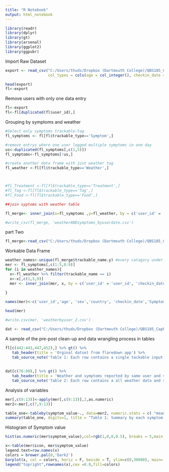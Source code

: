 ---
title: "R Notebook"
output: html_notebook
---

```{r}
library(readr)
library(dplyr)
library(gt)
library(arsenal)
library(ggplot2)
library(ggpubr)
```

Import Raw Dataset

```{r}
export <- read_csv("C:/Users/thuds/Dropbox (Dartmouth College)/QBS185_CapPrep/archive/export.csv", 
                   col_types = cols(age = col_integer(), checkin_date = col_date(format = "%Y-%m-%d")))

head(export)
fl<-export
```

Remove users with only one data entry

```{r}
fl<-export
fl<-fl[duplicated(fl$user_id),]

```

Grouping by symptoms and weather

```{r}
#Select only symptoms trackable-tag
fl_symptoms <- fl[fl$trackable_type=='Symptom',]

#remove entrys where one user logged multiple symptoms in one day
us<-duplicated(fl_symptoms[,c(1,5)]) 
fl_symptoms<-fl_symptoms[!us,]

#create another data frame with just weather tag 
fl_weather <-fl[fl$trackable_type=='Weather',]



#fl_Treatment <-fl[fl$trackable_type=='Treatment',]
#fl_Tag <-fl[fl$trackable_type=='Tag',]
#fl_Food <-fl[fl$trackable_type=='Food',]
```

```{r}
##join syptoms with weather table

fl_merge<- inner_join(x=fl_symptoms ,y=fl_weather, by = c('user_id' = 'user_id', 'checkin_date'= 'checkin_date'), na_matches = 'never', keep= F)

```

```{r}
#write_csv(fl_merge, 'weatherANDsymptoms_byuserdate.csv')
```

part Two

```{r}
fl_merge<-read_csv("C:/Users/thuds/Dropbox (Dartmouth College)/QBS185_CapPrep/weatherANDsymptoms_byuserdate.csv")

```

Workable Data Frame

```{r}
weather_names<-unique(fl_merge$trackable_name.y) #every catagory under weather
mer <- fl_symptoms[,c(1:5,8:9)]
for (i in weather_names){
  x<-fl_weather %>% filter(trackable_name == i)
  x<-x[,c(1,5,9)]
  mer <- inner_join(mer, x, by = c('user_id' = 'user_id', 'checkin_date'= 'checkin_date'), na_matches = 'never')
  
}

names(mer)<-c('user_id','age', 'sex','country', 'checkin_date','Symptom_reported','symptom_value', 'icon', 'temperature_min', 'temperature_max', 'precip_intensity', 'pressure', 'humidity')

head(mer)
```

```{r}
#write.csv(mer, 'weatherbyuser_2.csv')
```

```{r}
dat <- read_csv("C:/Users/thuds/Dropbox (Dartmouth College)/QBS185_CapPrep/weatherbyuser_2.csv", col_types = cols(...1 = col_skip(), checkin_date = col_date(format = "%Y-%m-%d")))
```

A sample of the pre-post clean-up and data wrangling process in tables

```{r}
fl[c(442:443,447,452),] %>% gt() %>%
   tab_header(title = 'Orginal datset from flaredown app') %>%
   tab_source_note('Table 1: Each row contains a single tackable input from a user.There are 7,976,223 rows of user check-ins ')
 
 
dat[c(76:80),] %>% gt() %>%
   tab_header(title = 'Weather and symptoms reported by same user and same data') %>%
   tab_source_note('Table 2: Each row contains a all weather data and symptoms reporting by a user per day.There are 180,658 rows of user check-ins ')
```

Analysis of variables

```{r}
mer[,c(9:13)]<-apply(mer[,c(9:13)],2,as.numeric)
mer2<-mer[,c(7,9:13)]

table_one<-tableby(symptom_value~., data=mer2, numeric.stats = c( "meansd", "range"), total =F, test = FALSE)
summary(table_one, digits=1, title = "Table 1: Summary by each symptom rating scale")
```

Histogram of Symptom value

```{r}

hist(as.numeric(mer$symptom_value),col=rgb(1,0,0,0.5), breaks = 5,main = "Histogram of Symptom Rating scale", xlab = 'Symptom Severity Rating')
```

```{r}
x<-table(mer$icon, mer$symptom_value)
legend.text=row.names(x)
colors = brewer.pal(8,'Dark2')
barplot(x, col = colors, horiz = F, beside = T, ylim=c(0,30000), main='Weather icon in relation to symtom reporting', ylab = 'Symptom Reporting Frequency', xlab = 'Symptom Rating')
legend("topright",rownames(x),cex =0.8,fill=colors)
```
